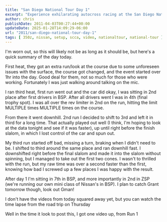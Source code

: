 ```yaml
---
title: "San Diego National Tour Day 1"
excerpt: "Experience exhilarating autocross racing at the San Diego National Tour. Dive into intense competition, camaraderie, and Z car glory. #Autocross #RacingLife"
author: chris
publishDate: 2011-04-03T00:27:44+00:00
updateDate: 2025-01-28T14:09:29-06:00
url: "2011/san-diego-national-tour-day-1"
tags: [ 350z, nissan, setup, scca, video, nationaltour, national-tour ]
---
```


I'm worn out, so this will likely not be as long as it should be, but here's a quick summary of the day today.

First heat, they got an extra run/look at the course due to some unforeseen issues with the surface, the course got changed, and the event started over 1hr into the day. Good deal for them, not so much for those who were working. Fortunately I was just walking around talking on the mic.

I ran third heat, first run went out and the car did okay, I was sitting in 2nd place after first drivers in BSP. After all drivers went I was in 4th (final trophy spot). I was all over the rev limiter in 2nd on the run, hitting the limit MULTIPLE times MULTIPLE times on the course.

From there it went downhill. 2nd run I decided to shift to 3rd and left it in third for a long time. That actually played out well (I think, I'm hoping to look at the data tonight and see if it was faster), up until right before the finish slalom, in which I lost control of the car and spun out.

My third run started off bad, missing a turn, braking when I didn't need to be. I shifted to third around the same place and ran downhill fast. I downshifted right before the final slalom and made it into the slalom without spinning, but I managed to take out the first two cones. I wasn't to thrilled with the run, but my raw time was over a second faster than the first, knowing how bad I screwed up a few places I was happy with the result.

After day 1 I'm sitting in 7th in BSP, and more importantly in 2nd in ZSP (we're running our own mini class of Nissan's in BSP). I plan to catch Grant tomorrow though, look out Gman!

I don't have the videos from today squared away yet, but you can watch the time lapse from the road trip on Thursday

<YouTubeEmbed videoId="bJF5nh5_5SQ" title="San Diego National Tour Day 1" publishDate="2024-09-16T20:30:00+00:00" description="Experience exhilarating autocross racing at the San Diego National Tour. Dive into intense competition, camaraderie, and Z car glory. #Autocross #RacingLife" />

Well in the time it look to post this, I got one video up, from Run 1

